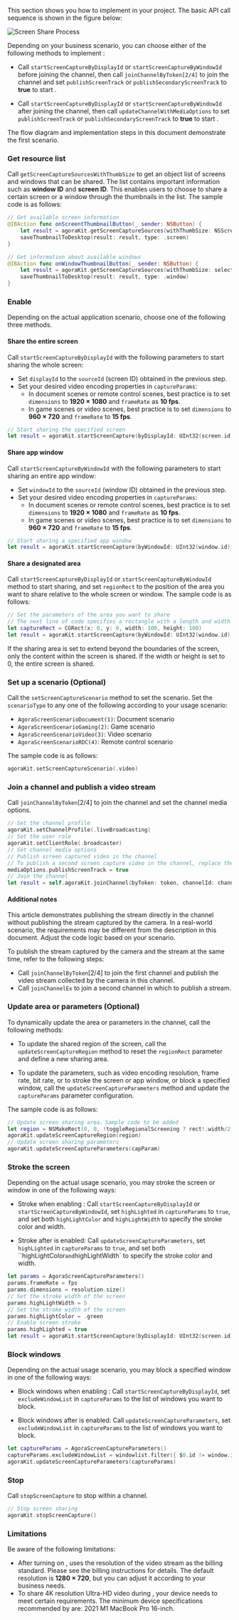 <PlatformWrapper platform="macos">

This section shows you how to implement <Vg k="SCR_SHR" /> in your project. The basic API call sequence is shown in the figure below:

![Screen Share Process](/images/video-sdk/screen-sharing-macos-unreal.svg)

Depending on your business scenario, you can choose either of the following methods to implement <Vg k="SCR_SHR" />:

- Call `startScreenCaptureByDisplayId` or `startScreenCaptureByWindowId` before joining the channel, then call `joinChannelByToken[2/4]` to join the channel and set `publishScreenTrack` or `publishSecondaryScreenTrack` to **true** to start <Vg k="SCR_SHR" />.

- Call `startScreenCaptureByDisplayId` or `startScreenCaptureByWindowId` after joining the channel, then call `updateChannelWithMediaOptions` to set `publishScreenTrack` or `publishSecondaryScreenTrack` to **true** to start <Vg k="SCR_SHR" />.

The flow diagram and implementation steps in this document demonstrate the first scenario.

### Get resource list

Call `getScreenCaptureSourcesWithThumbSize` to get an object list of screens and windows that can be shared. The list contains important information such as **window ID** and **screen ID**. This enables users to choose to share a certain screen or a window through the thumbnails in the list. The sample code is as follows:

``` swift
// Get available screen information
@IBAction func onScreentThumbnailButton(_ sender: NSButton) {
    let result = agoraKit.getScreenCaptureSources(withThumbSize: NSScreen.main?.frame.size ?? .zero, iconSize: .zero, includeScreen: true)
    saveThumbnailToDesktop(result: result, type: .screen)
}

// Get information about available windows
@IBAction func onWindowThumbnailButton(_ sender: NSButton) {
    let result = agoraKit.getScreenCaptureSources(withThumbSize: selectedResolution?.size() ?? .zero, iconSize: .zero, includeScreen: true)
    saveThumbnailToDesktop(result: result, type: .window)
}
```

### Enable <Vg k="SCR_SHR" />

Depending on the actual application scenario, choose one of the following three <Vg k="SCR_SHR" /> methods.

#### Share the entire screen

Call `startScreenCaptureByDisplayId` with the following parameters to start sharing the whole screen:

- Set `displayId` to the `sourceId` (screen ID) obtained in the previous step.
- Set your desired video encoding properties in `captureParams`:
    - In document scenes or remote control scenes, best practice is to set `dimensions` to **1920 × 1080** and `frameRate` as **10 fps**.
    - In game scenes or video scenes, best practice is to set `dimensions` to **960 × 720** and `frameRate` to **15 fps**.

``` swift
// Start sharing the specified screen
let result = agoraKit.startScreenCapture(byDisplayId: UInt32(screen.id), regionRect: .zero, captureParams: params)
```

#### Share app window

Call `startScreenCaptureByWindowId` with the following parameters to start sharing an entire app window:

- Set `windowId` to the `sourceId` (window ID) obtained in the previous step.
- Set your desired video encoding properties in `captureParams`:
    - In document scenes or remote control scenes, best practice is to set `dimensions` to **1920 × 1080** and `frameRate` as **10 fps**.
    - In game scenes or video scenes, best practice is to set `dimensions` to **960 × 720** and `frameRate` to **15 fps**.

``` swift
// Start sharing a specified app window
let result = agoraKit.startScreenCapture(byWindowId: UInt32(window.id), regionRect: .zero, captureParams: params)
```

#### Share a designated area

Call `startScreenCaptureByDisplayId` or `startScreenCaptureByWindowId` method to start sharing, and set `regionRect` to the position of the area you want to share relative to the whole screen or window. The sample code is as follows:

``` swift
// Set the parameters of the area you want to share
// The next line of code specifies a rectangle with a length and width of 100 px and an x-coordinate and y-coordinate of 0 in the upper-left corner of the rectangle.
let captureRect = CGRect(x: 0, y: 0, width: 100, height: 100)
let result = agoraKit.startScreenCapture(byWindowId: UInt32(window.id), regionRect: captureRect, captureParams: params)
```

<Admonition type="info" title="Information">If the sharing area is set to extend beyond the boundaries of the screen, only the content within the screen is shared. If the width or height is set to 0, the entire screen is shared.</Admonition>

### Set up a <Vg k="SCR_SHR" /> scenario (Optional)

Call the `setScreenCaptureScenario` method to set the <Vg k="SCR_SHR" /> scenario. Set the `scenarioType` to any one of the following according to your usage scenario:

- `AgoraScreenScenarioDocument(1)`: Document scenario
- `AgoraScreenScenarioGaming(2)`: Game scenario
- `AgoraScreenScenarioVideo(3)`: Video scenario
- `AgoraScreenScenarioRDC(4)`: Remote control scenario

The sample code is as follows:

``` swift
agoraKit.setScreenCaptureScenario(.video)
```

### Join a channel and publish a <Vg k="SCR_SHR" /> video stream

Call `joinChannelByToken`[2/4] to join the channel and set the channel media options.

``` swift
// Set the channel profile
agoraKit.setChannelProfile(.liveBroadcasting)
// Set the user role
agoraKit.setClientRole(.broadcaster)
// Set channel media options
// Publish screen captured video in the channel
// To publish a second screen capture video in the channel, replace the next line of code with the following: mediaOptions.publishSecondaryScreenTrack = true
mediaOptions.publishScreenTrack = true
// Join the channel
let result = self.agoraKit.joinChannel(byToken: token, channelId: channel, uid: 0, mediaOptions: option)
```

#### Additional notes

This article demonstrates publishing the <Vg k="SCR_SHR" /> stream directly in the channel without publishing the stream captured by the camera. In a real-world scenario, the requirements may be different from the description in this document. Adjust the code logic based on your scenario. 

To publish the stream captured by the camera and the <Vg k="SCR_SHR" /> stream at the same time, refer to the following steps:

- Call `joinChannelByToken`[2/4] to join the first channel and publish the video stream collected by the camera in this channel.
- Call `joinChannelEx` to join a second channel in which to publish a <Vg k="SCR_SHR" /> stream.

### Update <Vg k="SCR_SHR" /> area or parameters (Optional)

To dynamically update the <Vg k="SCR_SHR" /> area or parameters in the channel, call the following methods:

- To update the shared region of the screen, call the `updateScreenCaptureRegion` method to reset the `regionRect` parameter and define a new sharing area.

- To update the <Vg k="SCR_SHR" /> parameters, such as video encoding resolution, frame rate, bit rate, or to stroke the screen or app window, or block a specified 
window, call the `updateScreenCaptureParameters` method and update the `captureParams` parameter configuration.

The sample code is as follows:

``` swift
// Update screen sharing area，Sample code to be added
let region = NSMakeRect(0, 0, !toggleRegionalScreening ? rect!.width/2 : rect!.width, !toggleRegionalScreening ? rect!.height/2 : rect!.height)
agoraKit.updateScreenCaptureRegion(region)
// Update screen sharing parameters
agoraKit.updateScreenCaptureParameters(capParam)
```

### Stroke the screen

Depending on the actual usage scenario, you may stroke the screen or window in one of the following ways:

- Stroke when enabling <Vg k="SCR_SHR" />: Call `startScreenCaptureByDisplayId` or `startScreenCaptureByWindowId`, set `highLighted` in `captureParams` to `true`, and set both `highLightColor` and `highLightWidth` to specify the stroke color and width.

- Stroke after <Vg k="SCR_SHR" /> is enabled: Call `updateScreenCaptureParameters`, set `highLighted` in `captureParams` to `true`, and set both ``highLightColor` and `highLightWidth` to specify the stroke color and width.

``` swift
let params = AgoraScreenCaptureParameters()
params.frameRate = fps
params.dimensions = resolution.size()
// Set the stroke width of the screen
params.highLightWidth = 5
// Set the stroke width of the screen
params.highLightColor = .green
// Enable screen stroke
params.highLighted = true
let result = agoraKit.startScreenCapture(byDisplayId: UInt32(screen.id), regionRect: .zero, captureParams: params)
```

### Block windows

Depending on the actual usage scenario, you may block a specified window in one of the following ways:

- Block windows when enabling <Vg k="SCR_SHR" />: Call `startScreenCaptureByDisplayId`, set `excludeWindowList` in `captureParams` to the list of windows you want to block.

- Block windows after <Vg k="SCR_SHR" /> is enabled: Call `updateScreenCaptureParameters`, set `excludeWindowList` in `captureParams` to the list of windows you want to block.

``` swift
let captureParams = AgoraScreenCaptureParameters()
captureParams.excludeWindowList = windowlist.filter({ $0.id != window.id })
agoraKit.updateScreenCaptureParameters(captureParams)
```

### Stop <Vg k="SCR_SHR" />

Call `stopScreenCapture` to stop <Vg k="SCR_SHR" /> within a channel. 

``` swift
// Stop screen sharing
agoraKit.stopScreenCapture()
```

### Limitations

Be aware of the following limitations:

- After turning on <Vg k="SCR_SHR" />, <Vg k="COMPANY" /> uses the resolution of the <Vg k="SCR_SHR" /> video stream as the billing standard. Please see the billing instructions for details. The default resolution is **1280 × 720**, but you can adjust it according to your business needs.
- To share 4K resolution Ultra-HD video during <Vg k="SCR_SHR" />, your device needs to meet certain requirements. The minimum device specifications recommended by <Vg k="COMPANY" /> are: 2021 M1 MacBook Pro 16-inch.

</PlatformWrapper>
